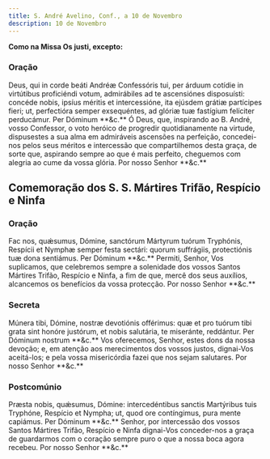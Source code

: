 ```yaml
---
title: S. André Avelino, Conf., a 10 de Novembro
description: 10 de Novembro
---
```


**Como na Missa Os justi, excepto:**


<LinkCard
  href="/missal/comum/14confessoresnaopontifices1"
  title="Confessores não Pontífices - Missa Os justi"
/>

### Oração

<div class="side-by-side not-content">
  <span class="text-justify">
    Deus, qui in corde beáti Andréæ Confessóris tui, per árduum cotídie in
    virtútibus proficiéndi votum, admirábiles ad te ascensiónes disposuísti:
    concéde nobis, ipsíus méritis et intercessióne, ita ejúsdem grátiæ
    partícipes fieri; ut, perfectióra semper exsequéntes, ad glóriæ tuæ
    fastígium felíciter perducámur. Per Dóminum **&c.**
  </span>
  <span class="text-justify">
    Ó Deus, que, inspirando ao B. André, vosso Confessor, o voto heróico de
    progredir quotidianamente na virtude, dispusestes a sua alma em admiráveis
    ascensões na perfeição, concedei-nos pelos seus méritos e intercessão que
    compartilhemos desta graça, de sorte que, aspirando sempre ao que é mais
    perfeito, cheguemos com alegria ao cume da vossa glória. Por nosso Senhor
    **&c.**
  </span>
</div>

## Comemoração dos S. S. Mártires Trifão, Respício e Ninfa

### Oração

<div class="side-by-side not-content">
  <span class="text-justify">
    Fac nos, quǽsumus, Dómine, sanctórum Mártyrum tuórum Tryphónis, Respícii et
    Nymphæ semper festa sectári: quorum suffrágiis, protectiónis tuæ dona
    sentiámus. Per Dóminum **&c.**
  </span>
  <span class="text-justify">
    Permiti, Senhor, Vos suplicamos, que celebremos sempre a solenidade dos
    vossos Santos Mártires Trifão, Respício e Ninfa, a fim de que, mercê dos
    seus auxílios, alcancemos os benefícios da vossa protecção. Por nosso Senhor
    **&c.**
  </span>
</div>

### Secreta

<div class="side-by-side not-content">
  <span class="text-justify">
    Múnera tibi, Dómine, nostræ devotiónis offérimus: quæ et pro tuórum tibi
    grata sint honóre justórum, et nobis salutária, te miseránte, reddántur. Per
    Dóminum nostrum **&c.**
  </span>
  <span class="text-justify">
    Vos oferecemos, Senhor, estes dons da nossa devoção; e, em atenção aos
    merecimentos dos vossos justos, dignai-Vos aceitá-los; e pela vossa
    misericórdia fazei que nos sejam salutares. Por nosso Senhor **&c.**
  </span>
</div>

### Postcomúnio

<div class="side-by-side not-content">
  <span class="text-justify">
    Præsta nobis, quǽsumus, Dómine: intercedéntibus sanctis Martýribus tuis
    Tryphóne, Respício et Nympha; ut, quod ore contíngimus, pura mente capiámus.
    Per Dóminum **&c.**
  </span>
  <span class="text-justify">
    Senhor, por intercessão dos vossos Santos Mártires Trifão, Respício e Ninfa
    dignai-Vos conceder-nos a graça de guardarmos com o coração sempre puro o
    que a nossa boca agora recebeu. Por nosso Senhor **&c.**
  </span>
</div>
